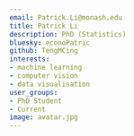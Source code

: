 ```yaml
---
email: Patrick.Li@monash.edu
title: Patrick Li
description: PhD (Statistics)
bluesky: econoPatric
github: TengMCing
interests:
- machine learning
- computer vision
- data visualisation
user_groups:
- PhD Student
- Current
image: avatar.jpg
---
```

